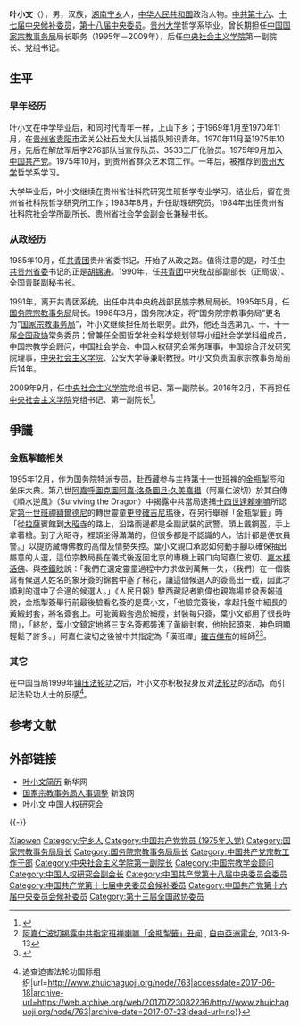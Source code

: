 {{Infobox_officeholder
| name = <span style="font-size:larger;">叶小文</span>
| image name =
| width = 
| now = <span style="color: blue;">[[中央社会主义学院|中央社会主义学院]]党组书记、第一副院长<br>（正部长级）</span>
| period = 2009年9月－2016年2月
| now2 = <span style="color: blue;">[[国家宗教事务局|国家宗教事务局]]局长</span>
| period2 = 1998年3月－2009年9月
| now3 = <span style="color: blue;">[[国家宗教事务局|国务院宗教事务局]]局长</span>
| period3 = 1995年5月－1998年3月
| Sex = 男
| different name =
| party = {{CPC}}
| Native place = {{CHN}}[[湖南省|湖南省]]
| date of birth = {{birth year and age|1950|8}}<br>{{CHN}}[[重庆市|重庆市]]
| place of birth = 
| date of death = 
| place of death = 
| spouse = 
| relatives = 
| educate = 
*[[贵州大学|贵州大学]]哲学系毕业
*[[贵州|贵州省社科院]]研究生班哲学专业结业
| past = 
*<span style="color: blue;">[[中国共产主义青年团|共青团]][[贵州省|贵州]][[省委书记|省委书记]]<br>（1985年10月－1990年6月）</span>
*<span style="color: blue;">[[中国共产主义青年团|共青团]]中央统战部副部长<br>（1990年10月－1991年7月）</span>
*<span style="color: blue;">[[中共中央统一战线工作部|中共中央统战部]]二局局长<br>（1991年7月－1995年5月）</span>
*<span style="color: blue;">[[国家宗教事务局|国务院宗教事务局局长]]<br>（1995年5月－1998年3月）</span>
*<span style="color: blue;">[[国家宗教事务局|国家宗教事务局]]局长<br>（1998年3月－2009年9月）</span>
*<span style="color: blue;">[[中央社会主义学院|中央社会主义学院]]第一副院长、党组书记<br>（2009年9月－2016年2月）</span>
| work =
*《多视角看社会问题》
*《社会学否定之否定的进程及其内在矛盾》
}}
'''叶小文'''（{{bd|1950年|8月||catIdx=Y叶}}），男，汉族，[[湖南省|湖南]][[宁乡市|宁乡]]人，[[中华人民共和国|中华人民共和国]]政治人物。[[中国共产党|中共]][[中国共产党第十六届中央委员会候补委员列表|第十六]]、[[中国共产党第十七届中央委员会候补委员列表|十七届中央候补委员]]，[[中国共产党第十八届中央委员会委员列表|第十八届中央委员]]。[[贵州大学|贵州大学]]哲学系毕业。曾长期担任[[中华人民共和国|中国]][[国家宗教事务局|国家宗教事务局]]局长职务（1995年－2009年），后任[[中央社会主义学院|中央社会主义学院]]第一副院长、党组书记。

== 生平 ==
=== 早年经历 ===
叶小文在中学毕业后，和同时代青年一样，上山下乡；于1969年1月至1970年11月，在[[贵州省|贵州省]][[贵阳市|贵阳市]]孟关公社石龙大队当插队知识青年。1970年11月至1975年10月，先后在解放军后字276部队当宣传队员、3533工厂化验员。1975年9月加入[[中国共产党|中国共产党]]。1975年10月，到贵州省群众艺术馆工作。一年后，被推荐到[[贵州大学|贵州大学]]哲学系学习。

大学毕业后，叶小文继续在贵州省社科院研究生班哲学专业学习。结业后，留在贵州省社科院哲学研究所工作；1983年8月，升任助理研究员。1984年出任贵州省社科院社会学所副所长、贵州省社会学会副会长兼秘书长。

=== 从政经历 ===
1985年10月，任[[中國共產主義青年團|共青团]]贵州省委书记，开始了从政之路。值得注意的是，时任[[中共贵州省委|中共贵州省委]]书记的正是[[胡锦涛|胡锦涛]]。1990年，任[[中國共產主義青年團|共青团]]中央统战部副部长（正局级）、全国青联副秘书长。

1991年，离开共青团系统，出任中共中央统战部民族宗教局局长。1995年5月，任[[国家宗教事务局|国务院宗教事务局]]局长。1998年3月，国务院决定，将“国务院宗教事务局”更名为“[[国家宗教事务局|国家宗教事务局]]”，叶小文继续担任局长职务。此外，他还当选第九、十、十一届[[全国政协|全国政协]]常务委员；曾兼任全国哲学社会科学规划领导小组社会学学科组成员，中国宗教学会顾问，中国社会学会、中国人权研究会常务理事，中国综合开发研究院理事，[[中央社会主义学院|中央社会主义学院]]、公安大学等兼职教授。叶小文负责国家宗教事务局前后14年。

2009年9月，任[[中央社会主义学院|中央社会主义学院]]党组书记、第一副院长。2016年2月，不再担任[[中央社会主义学院|中央社会主义学院]]党组书记、第一副院长<ref>{{cite news|title=叶小文不再担任中央社会主义学院党组书记、第一副院长|url=http://www.thepaper.cn/newsDetail_forward_1434405|accessdate=2016-02-21|newspaper=澎湃新闻|archive-date=2016-03-03|archive-url=https://web.archive.org/web/20160303034553/http://www.thepaper.cn/newsDetail_forward_1434405|dead-url=no}}</ref>。

== 爭議 ==
=== 金瓶掣籤相关 ===
1995年12月，作为国务院特派专员，赴[[西藏自治区|西藏]]参与主持[[第十一世班禅|第十一世班禅]]的[[金瓶掣签|金瓶掣签]]和坐床大典。第八世[[阿嘉呼圖克圖|阿嘉呼圖克圖]][[阿嘉·洛桑圖旦·久美嘉措|阿嘉·洛桑圖旦·久美嘉措]]（阿嘉仁波切）於其自傳《順水逆風》（Surviving the Dragon）中揭露中共當局逮捕[[十四世達賴喇嘛|十四世達賴喇嘛]]所認定[[第十世班禪額爾德尼|第十世班禪額爾德尼]]的轉世靈童[[更登確吉尼瑪|更登確吉尼瑪]]後，在另行舉辦「金瓶掣籤」時「從[[拉薩|拉薩]]賓館到[[大昭寺|大昭寺]]的路上，沿路兩邊都是全副武裝的武警，頭上戴鋼盔，手上拿著槍。到了大昭寺，裡頭坐得滿滿的，但很多都是不認識的人，估計都是便衣員警。」以提防藏傳佛教的高僧及情勢失控。葉小文親口承認如何動手腳以確保抽出屬意的人選，這位宗教局長在儀式後返回北京的專機上親口向阿嘉仁波切、[[嘉木樣活佛|嘉木樣活佛]]、與[[李鐵映|李鐵映]]說：「我們在選定靈童過程中力求做到萬無一失，（我們）在一個裝寫有候選人姓名的象牙簽的錦套中塞了棉花，讓這個候選人的簽高出一截，因此才順利的選中了合適的候選人。」《人民日報》駐西藏記者劉偉也親臨場並發表報道說，金瓶掣簽舉行前最後驗看名簽的是葉小文，「他驗完簽後，拿起托盤中細長的黃緞封套，將名簽套上。可能黃緞套過於細瘦，封裝每只簽，葉小文都用了很長時間」，「終於，葉小文鎮定地將三支名簽都裝進了黃緞封套，他抬起頭來，神色明顯輕鬆了許多。」阿嘉仁波切之後被中共指定為「漢班禪」[[班禅额尔德尼·确吉杰布|確吉傑布]]的經師<ref>[http://www.rfa.org/mandarin/yataibaodao/gangtai/all-09132013095215.html 阿嘉仁波切揭露中共指定班禅喇嘛「金瓶掣籤」丑闻] {{Wayback|url=http://www.rfa.org/mandarin/yataibaodao/gangtai/all-09132013095215.html|date=20170817163159}}, [[自由亞洲電台|自由亞洲電台]], 2013-9-13</ref><ref>{{cite web|title=顺水逆风：阿嘉活佛揭秘金瓶掣签|url=http://www.bbc.co.uk/zhongwen/simp/china/2010/10/101018_analysis_arjia_rinpoche.shtml|accessdate=2015年3月21日|date=2010年10月19日|publisher=BBC中文网|archive-url=https://web.archive.org/web/20101023075649/http://www.bbc.co.uk/zhongwen/simp/china/2010/10/101018_analysis_arjia_rinpoche.shtml|archive-date=2010年10月23日|dead-url=no}}</ref>。

=== 其它 ===
在中国当局1999年[[镇压法轮功|镇压法轮功]]之后，叶小文亦积极投身反对[[法轮功|法轮功]]的活动，而引起法轮功人士的反感<ref>{{Cite web|title=对中国国家宗教事务局局长叶小文等的追查通告 {{!}} 追查迫害法轮功国际组织|url=http://www.zhuichaguoji.org/node/763|accessdate=2017-06-18|archive-url=https://web.archive.org/web/20170723082236/http://www.zhuichaguoji.org/node/763|archive-date=2017-07-23|dead-url=no}}</ref>。

== 参考文献 ==
{{Reflist|2}}

== 外部链接 ==
* [http://news.xinhuanet.com/ziliao/2002-03/05/content_300419.htm 叶小文简历]{{Wayback|url=http://news.xinhuanet.com/ziliao/2002-03/05/content_300419.htm |date=20090429132601 }} 新华网
* [http://news.sina.com.cn/s/2009-09-17/044916310132s.shtml 国家宗教事务局人事调整]{{Wayback|url=http://news.sina.com.cn/s/2009-09-17/044916310132s.shtml |date=20140319192414 }} 新浪网
* [https://web.archive.org/web/20110408221930/http://www.humanrights.cn/china/newzt/yxw/index.html 叶小文] 中国人权研究会

{{-}}
{{start box}}
{{s-gov|prc}}
{{s-before|张声作}}
{{s-title|[[国务院宗教事务局|国务院宗教事务局]]局长|1995年8月－1998年3月}}
{{s-after|叶小文|国家宗教事务局局长}}
{{s-before|叶小文|国务院宗教事务局局长}}
{{s-title|[[国家宗教事务局|国家宗教事务局]]局长|1998年3月－2009年9月}}
{{s-after|[[王作安_(1958年)|王作安]]}}
{{s-edu|}}
{{s-before|[[楼志豪|楼志豪]]}}
{{s-title|[[中央社会主义学院|中央社会主义学院]]第一副院长|2009年9月－2016年2月}}
{{s-after|[[潘岳_(1960年)|潘岳]]}}
{{end box}}

{{党政干部曾有团系统经历者}}
{{各省级行政区团委书记}}
{{Navboxes
| title  = 叶小文在[[中国宗教学会|中国宗教学会]]的职务
| list1  =
{{中国宗教学会第六届理事会}}
}}
{{Navboxes
| title  = 叶小文在[[中国人权研究会|中国人权研究会]]的职务
| list1  =
{{中国人权研究会第三届全国理事会}}
}}
{{Navboxes 
| title  = 叶小文在[[中华全国青年联合会|中华全国青年联合会]]的职务
| list1  =
{{中华全国青年联合会第七届委员会}}
}}

{{Authority control}}
{{DEFAULTSORT:Ye叶小文}}
[[Category:葉姓|Xiaowen]]
[[Category:宁乡人|Category:宁乡人]]
[[Category:中国共产党党员_(1975年入党)|Category:中国共产党党员 (1975年入党)]]
[[Category:国家宗教事务局局长|Category:国家宗教事务局局长]]
[[Category:国务院宗教事务局局长|Category:国务院宗教事务局局长]]
[[Category:中国共产党宗教工作干部|Category:中国共产党宗教工作干部]]
[[Category:中央社会主义学院第一副院长|Category:中央社会主义学院第一副院长]]
[[Category:中国宗教学会顾问|Category:中国宗教学会顾问]]
[[Category:中国人权研究会副会长|Category:中国人权研究会副会长]]
[[Category:中国共产党第十八届中央委员会委员|Category:中国共产党第十八届中央委员会委员]]
[[Category:中国共产党第十七届中央委员会候补委员|Category:中国共产党第十七届中央委员会候补委员]]
[[Category:中国共产党第十六届中央委员会候补委员|Category:中国共产党第十六届中央委员会候补委员]]
[[Category:第十三届全国政协委员|Category:第十三届全国政协委员]]